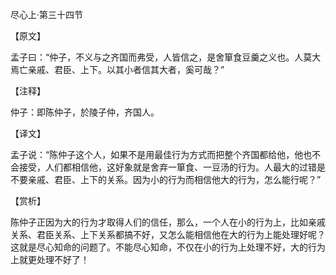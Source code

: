 

尽心上·第三十四节

【原文】

孟子曰：“仲子，不义与之齐国而弗受，人皆信之，是舍箪食豆羹之义也。人莫大焉亡亲戚、君臣、上下。以其小者信其大者，奚可哉？”

【注释】

仲子：即陈仲子，於陵子仲，齐国人。

【译文】

孟子说：“陈仲子这个人，如果不是用最佳行为方式而把整个齐国都给他，他也不会接受，人们都相信他，这好象就是舍弃一箪食、一豆汤的行为。人最大的过错是不要亲戚、君臣、上下的关系。因为小的行为而相信他大的行为，怎么能行呢？”

【赏析】

陈仲子正因为大的行为才取得人们的信任，那么，一个人在小的行为上，比如亲戚关系、君臣关系、上下关系都搞不好，又怎么能相信他在大的行为上能处理好呢？这就是尽心知命的问题了。不能尽心知命，不仅在小的行为上处理不好，大的行为上就更处理不好了！

